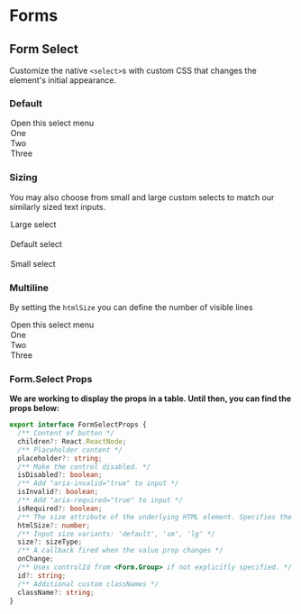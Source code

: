 

<Meta title="Components/Form/Form Select" component={Form} />

# Forms

## Form Select

Customize the native `<select>`s with custom CSS that changes the element's initial appearance.

### Default

<Canvas>
  <Story name="Default">
    <Form>
      <Form.Select aria-label="Default select example">
        <option>Open this select menu</option>
        <option value="1">One</option>
        <option value="2">Two</option>
        <option value="3">Three</option>
      </Form.Select>
    </Form>
  </Story>
</Canvas>

### Sizing

You may also choose from small and large custom selects to match our similarly sized text inputs.

<Canvas>
  <Story name="Sizing">
    <Form>
      <Form.Select size="lg">
        <option>Large select</option>
      </Form.Select>
      <br />
      <Form.Select>
        <option>Default select</option>
      </Form.Select>
      <br />
      <Form.Select size="sm">
        <option>Small select</option>
      </Form.Select>
    </Form>
  </Story>
</Canvas>

### Multiline

By setting the `htmlSize` you can define the number of visible lines

<Canvas>
  <Story name="Multiline">
    <Form>
      <Form.Select aria-label="Default select example" htmlSize={3}>
        <option>Open this select menu</option>
        <option value="1">One</option>
        <option value="2">Two</option>
        <option value="3">Three</option>
      </Form.Select>
    </Form>
  </Story>
</Canvas>

### Form.Select Props

**We are working to display the props in a table. Until then, you can find the props below:**

```typescript
export interface FormSelectProps {
  /** Content of button */
  children?: React.ReactNode;
  /** Placeholder content */
  placeholder?: string;
  /** Make the control disabled. */
  isDisabled?: boolean;
  /** Add "aria-invalid="true" to input */
  isInvalid?: boolean;
  /** Add "aria-required="true" to input */
  isRequired?: boolean;
  /** The size attribute of the underlying HTML element. Specifies the number of visible options. */
  htmlSize?: number;
  /** Input size variants: 'default', 'sm', 'lg' */
  size?: sizeType;
  /** A callback fired when the value prop changes */
  onChange;
  /** Uses controlId from <Form.Group> if not explicitly specified. */
  id?: string;
  /** Additional custom classNames */
  className?: string;
}
```
